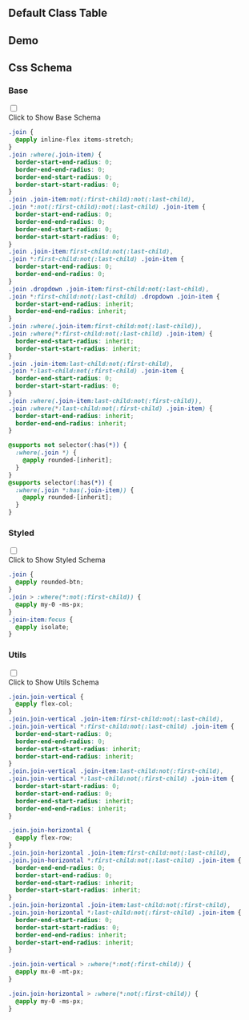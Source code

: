 

## Default Class Table
  
<CssTable name="join" />
  
## Demo
  
<Demo></Demo>
  
## Css Schema


### Base

<div className="collapse">
<input type="checkbox" /> 
<div class="collapse-title px-0">
<span class="btn">Click to Show Base Schema</span>
</div>
<div class="collapse-content"> 

```css
.join {
  @apply inline-flex items-stretch;
}
.join :where(.join-item) {
  border-start-end-radius: 0;
  border-end-end-radius: 0;
  border-end-start-radius: 0;
  border-start-start-radius: 0;
}
.join .join-item:not(:first-child):not(:last-child),
.join *:not(:first-child):not(:last-child) .join-item {
  border-start-end-radius: 0;
  border-end-end-radius: 0;
  border-end-start-radius: 0;
  border-start-start-radius: 0;
}
.join .join-item:first-child:not(:last-child),
.join *:first-child:not(:last-child) .join-item {
  border-start-end-radius: 0;
  border-end-end-radius: 0;
}
.join .dropdown .join-item:first-child:not(:last-child),
.join *:first-child:not(:last-child) .dropdown .join-item {
  border-start-end-radius: inherit;
  border-end-end-radius: inherit;
}
.join :where(.join-item:first-child:not(:last-child)),
.join :where(*:first-child:not(:last-child) .join-item) {
  border-end-start-radius: inherit;
  border-start-start-radius: inherit;
}
.join .join-item:last-child:not(:first-child),
.join *:last-child:not(:first-child) .join-item {
  border-end-start-radius: 0;
  border-start-start-radius: 0;
}
.join :where(.join-item:last-child:not(:first-child)),
.join :where(*:last-child:not(:first-child) .join-item) {
  border-start-end-radius: inherit;
  border-end-end-radius: inherit;
}

@supports not selector(:has(*)) {
  :where(.join *) {
    @apply rounded-[inherit];
  }
}
@supports selector(:has(*)) {
  :where(.join *:has(.join-item)) {
    @apply rounded-[inherit];
  }
}

```

</div>
</div>



### Styled

<div className="collapse">
<input type="checkbox" /> 
<div class="collapse-title px-0">
<span class="btn">Click to Show Styled Schema</span>
</div>
<div class="collapse-content"> 

```css
.join {
  @apply rounded-btn;
}
.join > :where(*:not(:first-child)) {
  @apply my-0 -ms-px;
}
.join-item:focus {
  @apply isolate;
}

```

</div>
</div>



### Utils

<div className="collapse">
<input type="checkbox" /> 
<div class="collapse-title px-0">
<span class="btn">Click to Show Utils Schema</span>
</div>
<div class="collapse-content"> 

```css
.join.join-vertical {
  @apply flex-col;
}
.join.join-vertical .join-item:first-child:not(:last-child),
.join.join-vertical *:first-child:not(:last-child) .join-item {
  border-end-start-radius: 0;
  border-end-end-radius: 0;
  border-start-start-radius: inherit;
  border-start-end-radius: inherit;
}
.join.join-vertical .join-item:last-child:not(:first-child),
.join.join-vertical *:last-child:not(:first-child) .join-item {
  border-start-start-radius: 0;
  border-start-end-radius: 0;
  border-end-start-radius: inherit;
  border-end-end-radius: inherit;
}

.join.join-horizontal {
  @apply flex-row;
}
.join.join-horizontal .join-item:first-child:not(:last-child),
.join.join-horizontal *:first-child:not(:last-child) .join-item {
  border-end-end-radius: 0;
  border-start-end-radius: 0;
  border-end-start-radius: inherit;
  border-start-start-radius: inherit;
}
.join.join-horizontal .join-item:last-child:not(:first-child),
.join.join-horizontal *:last-child:not(:first-child) .join-item {
  border-end-start-radius: 0;
  border-start-start-radius: 0;
  border-end-end-radius: inherit;
  border-start-end-radius: inherit;
}

.join.join-vertical > :where(*:not(:first-child)) {
  @apply mx-0 -mt-px;
}

.join.join-horizontal > :where(*:not(:first-child)) {
  @apply my-0 -ms-px;
}

```

</div>
</div>



